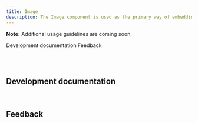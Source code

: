 ```yaml
---
title: Image
description: The Image component is used as the primary way of embedding images on pages.
---
```



<ComponentDescription name="Image" type="ui" />

<InlineNotification>

**Note:** Additional usage guidelines are coming soon.

</InlineNotification>

<AnchorLinks>

<AnchorLink>Development documentation</AnchorLink>
<AnchorLink>Feedback</AnchorLink>

</AnchorLinks>

<br />

<SpecLinks name="Image" designLink="https://ibm.box.com/s/zaofzs8ssrfbkgker2lqxyvdnbpxvsly" />

<br />

## Development documentation

<ComponentStatus name="Image" type="ui" />

<br />

## Feedback

<ComponentFeedback />
